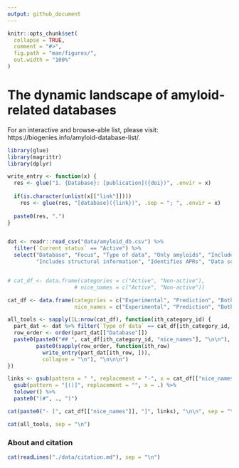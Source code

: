 ```yaml
---
output: github_document
---
```


<!-- README.md is generated from README.Rmd. Please edit that file -->

```r
knitr::opts_chunk$set(
  collapse = TRUE,
  comment = "#>",
  fig.path = "man/figures/",
  out.width = "100%"
)
```

# The dynamic landscape of amyloid-related databases

<!-- This curated list collects peer-reviewed machine learning models dedicated to predicting specific properties of peptides.  -->
For an interactive and browse-able list, please visit: https://biogenies.info/amyloid-database-list/.

```r
library(glue)
library(magrittr)
library(dplyr)

write_entry <- function(x) {
  res <- glue("1. {Database}: [publication]({doi})", .envir = x)
  
  if(is.character(unlist(x[["link"]])))
    res <- glue(res, "[database]({link})", .sep = "; ", .envir = x)
  
  paste0(res, ".")
}


dat <- readr::read_csv("data/amyloid_db.csv") %>% 
  filter(`Current status` == "Active") %>%
  select("Database", "Focus", "Type of data", "Only amyloids", "Includes experimental conditions", "Usability",
         "Includes structural information", "Identifies APRs", "Data sources and links to other db", "Current status", "Last updated", "doi", "link")


# cat_df <- data.frame(categories = c("Active", "Non-active"),
                     # nice_names = c("Active", "Non-active"))

cat_df <- data.frame(categories = c("Experimental", "Prediction", "Both"),
                     nice_names = c("Experimental", "Prediction", "Both"))

all_tools <- sapply(1L:nrow(cat_df), function(ith_category_id) {
  part_dat <- dat %>% filter(`Type of data` == cat_df[ith_category_id, "categories"])
  row_order <- order(part_dat[["Database"]])
  paste0(paste0("## ", cat_df[ith_category_id, "nice_names"], "\n\n"),
         paste0(sapply(row_order, function(ith_row)
           write_entry(part_dat[ith_row, ])), 
           collapse = "\n"), "\n\n\n")
})

links <- gsub(pattern = " ", replacement = "-", x = cat_df[["nice_names"]]) %>% 
  gsub(pattern = "[()]", replacement = "", x = .) %>% 
  tolower() %>% 
  paste0("(#", ., ")")

cat(paste0("- [", cat_df[["nice_names"]], "]", links), "\n\n", sep = "\n")

cat(all_tools, sep = "\n")
```

### About and citation

```r
cat(readLines("./data/citation.md"), sep = "\n")
```

